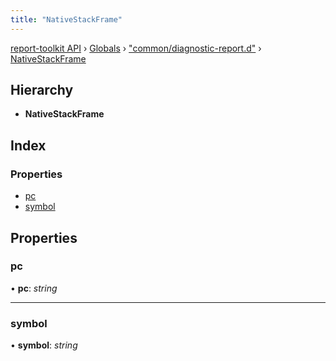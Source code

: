 ```yaml
---
title: "NativeStackFrame"
---
```


[report-toolkit API](../home.mdx) › [Globals](../home.mdx) › ["common/diagnostic-report.d"](../modules/common_diagnostic_report_d_.mdx) › [NativeStackFrame](common_diagnostic_report_d_.nativestackframe.mdx)

## Hierarchy

* **NativeStackFrame**

## Index

### Properties

- [pc](common_diagnostic_report_d_.nativestackframe.mdx#pc)
- [symbol](common_diagnostic_report_d_.nativestackframe.mdx#symbol)

## Properties

### pc

• **pc**: *string*

___

### symbol

• **symbol**: *string*

